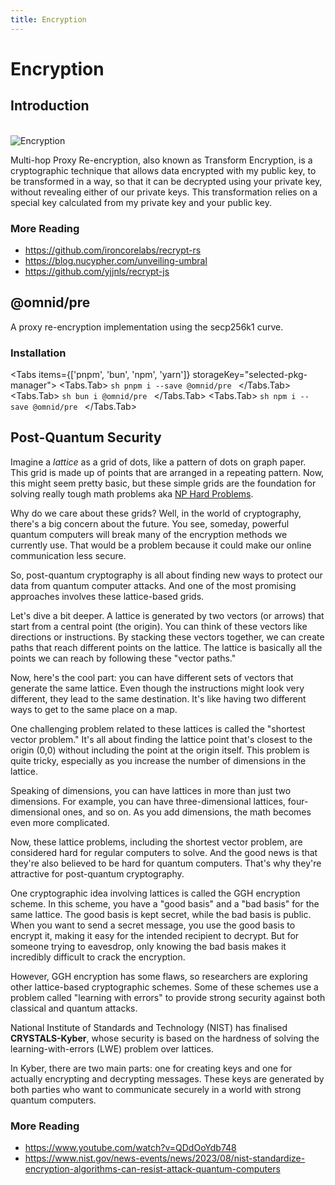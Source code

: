 ```yaml
---
title: Encryption
---
```



# Encryption

## Introduction

<br/>
<Image src="/diagrams/enc-1-light.png" alt="Encryption" width={500} height={500} className="themedImage"/>

Multi-hop Proxy Re-encryption, also known as Transform Encryption, 
is a cryptographic technique that allows data encrypted with my public key, to be transformed in a way, 
so that it can be decrypted using your private key, without revealing either of our private keys. 
This transformation relies on a special key calculated from my private key and your public key.

### More Reading

- https://github.com/ironcorelabs/recrypt-rs
- https://blog.nucypher.com/unveiling-umbral
- https://github.com/yjjnls/recrypt-js

## @omnid/pre
A proxy re-encryption implementation using the secp256k1 curve.

### Installation

<Tabs items={['pnpm', 'bun', 'npm', 'yarn']} storageKey="selected-pkg-manager">
  <Tabs.Tab>
    ```sh
    pnpm i --save @omnid/pre
    ```
  </Tabs.Tab>
  <Tabs.Tab>
    ```sh
    bun i @omnid/pre
    ```
  </Tabs.Tab>
  <Tabs.Tab>
    ```sh
    npm i --save @omnid/pre
    ```
  </Tabs.Tab>
</Tabs>



## Post-Quantum Security

Imagine a *lattice* as a grid of dots, like a pattern of dots on graph paper. This grid is made up of points that are arranged in a repeating pattern. Now, this might seem pretty basic, but these simple grids are the foundation for solving really tough math problems aka [NP Hard Problems](/tutorials/glossary#np-hard-problems).

<Diagram source="/diagrams/pqs-1.svg" title="A Simple Lattice" />

Why do we care about these grids? Well, in the world of cryptography, there's a big concern about the future. 
You see, someday, powerful quantum computers will break many of the encryption methods we currently use. 
That would be a problem because it could make our online communication less secure.

So, post-quantum cryptography is all about finding new ways to protect our data from quantum computer attacks. 
And one of the most promising approaches involves these lattice-based grids.

<Diagram source="/diagrams/pqs-2.svg" title="Lattice with 2 Basis Vectors" />

Let's dive a bit deeper. A lattice is generated by two vectors (or arrows) that start from a central point (the origin). You can think of these vectors like directions or instructions. By stacking these vectors together, we can create paths that reach different points on the lattice. The lattice is basically all the points we can reach by following these "vector paths."

<Diagram source="/diagrams/pqs-4.svg" title="Lattice Generated with 2 Basis Vectors" />

Now, here's the cool part: you can have different sets of vectors that generate the same lattice. Even though the instructions might look very different, they lead to the same destination. It's like having two different ways to get to the same place on a map.

One challenging problem related to these lattices is called the "shortest vector problem." It's all about finding the lattice point that's closest to the origin (0,0) without including the point at the origin itself. This problem is quite tricky, especially as you increase the number of dimensions in the lattice.

Speaking of dimensions, you can have lattices in more than just two dimensions. For example, you can have three-dimensional lattices, four-dimensional ones, and so on. As you add dimensions, the math becomes even more complicated.

Now, these lattice problems, including the shortest vector problem, are considered hard for regular computers to solve. And the good news is that they're also believed to be hard for quantum computers. That's why they're attractive for post-quantum cryptography.

<Diagram source="/diagrams/pqs-5.svg" title="Good Basis & Bad Basis" />

One cryptographic idea involving lattices is called the GGH encryption scheme. In this scheme, you have a "good basis" and a "bad basis" for the same lattice. The good basis is kept secret, while the bad basis is public. When you want to send a secret message, you use the good basis to encrypt it, making it easy for the intended recipient to decrypt. But for someone trying to eavesdrop, only knowing the bad basis makes it incredibly difficult to crack the encryption.

However, GGH encryption has some flaws, so researchers are exploring other lattice-based cryptographic schemes. Some of these schemes use a problem called "learning with errors" to provide strong security against both classical and quantum attacks.

National Institute of Standards and Technology (NIST) has finalised **CRYSTALS-Kyber**, whose security is based on the hardness of solving the learning-with-errors (LWE) problem over lattices.

In Kyber, there are two main parts: one for creating keys and one for actually encrypting and decrypting messages. These keys are generated by both parties who want to communicate securely in a world with strong quantum computers.


### More Reading
- https://www.youtube.com/watch?v=QDdOoYdb748
- https://www.nist.gov/news-events/news/2023/08/nist-standardize-encryption-algorithms-can-resist-attack-quantum-computers